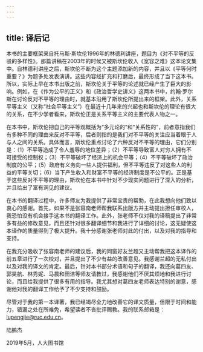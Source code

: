 ```yaml
---
---
---
```

title: 译后记
---




本书的主要框架来自托马斯·斯坎伦1996年的林德利讲座，题目为《对不平等的反驳的多样性》。那篇讲稿在2003年的时候又被斯坎伦收入《宽容之难》这本论文集中。自林德利讲座之后，斯坎伦不断为这个主题添加新的内容，并且以《平等何时重要？》为题多处发表演讲。这些内容经扩充和打磨后，最终形成了当下这本书。所以，实际上早在本书出版之前，斯坎伦关于平等的论述就已经产生了巨大的影响。例如，在《作为公平的正义》和《政治哲学史讲义》这两本书中，约翰·罗尔斯在讨论反对不平等的理由时，就基本沿用了斯坎伦所提出来的框架。此外，关系平等主义（又称“社会平等主义”）在最近十几年来的兴起也和斯坎伦的理论有很大的关系，在不少学者看来，斯坎伦正是关系平等主义的主要代表人物之一。

在本书中，斯坎伦把自己的平等观概括为“多元论的”和“关系性的”，前者意指我们有多种不同的理由来反对不平等，后者则指的是我们对不平等的关注应当着眼于人与人之间的关系。具体而言，斯坎伦重点讨论了六种反对不平等的理由，它们分别是：（1）不平等造成了令人羞辱的地位差异；（2）不平等导致富人对穷人拥有不可接受的控制权；（3）不平等破坏了经济上的机会平等；（4）不平等破坏了政治制度的公平；（5）政府有义务向一些人提供福利，但不平等违反了对这些人的利益的平等关切；（6）当下产生收入和财富不平等的经济制度是不公平的。正是基于这些反对不平等的理由，斯坎伦在本书中针对不少现实问题进行了深入的分析，并且给出了富有洞见的建议。

在本书的翻译过程中，许多师友为我提供了非常宝贵的帮助，在此我想向他们致以衷心的感谢。首先，如果不是张容南老师帮我联系出版方并主动提出担任审校人，我恐怕没有机会接手这本书的翻译工作。此外，张老师不仅对我的译稿提出了非常多有益的修改意见，而且还针对很多翻译细节和我进行了详细的讨论，这无疑使这本译作的质量得到了极大提升。我十分感谢张老师对此的付出，以及对我的指导和支持。

在我充分吸收了张容南老师的建议后，我的同窗好友兰超又主动帮我把这本译作的前五章进行了一次校对，并且提出了不少有益的改善意见。我感谢兰超的无私付出以及对我的译文的肯定。最后，针对本书部分术语和句子的翻译，我还向葛四友、郭昊航、林秀妮、马晨和田洁等师友请教过，我感谢他们不厌其烦地和我进行讨论，而且给我提供了很多有用的指导。我尤其想对葛四友老师表达特别的谢意，感谢他对我的翻译工作给予了不少支持和鼓励。

尽管对于我的第一本译著，我已经竭尽全力地改善它的译文质量，但限于时间和能力，错漏之处在所难免，希望读者不吝批评赐教。我的联系邮箱是：lupengjie@ruc.edu.cn。

陆鹏杰

2019年5月，人大图书馆
